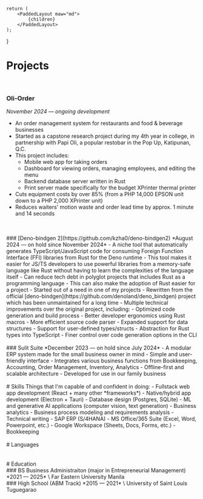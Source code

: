 

    return (
        <PaddedLayout maw="md">
            {children}
        </PaddedLayout>
    );
}

# Projects
<br />

### Oli-Order
*November 2024 — ongoing development*
- An order management system for restaurants and food & beverage businesses
- Started as a capstone research project during my 4th year in college, in partnership with Papi Oli, a popular restobar in the Pop Up, Katipunan, Q.C.
- This project includes:
    - Mobile web app for taking orders
    - Dashboard for viewing orders, managing employees, and editing the menu
    - Backend database server written in Rust
    - Print server made specifically for the budget XPrinter thermal printer
- Cuts equipment costs by over 85% (from a PHP 14,000 EPSON unit down to a PHP 2,000 XPrinter unit)
- Reduces waiters' motion waste and order lead time by approx. 1 minute and 14 seconds
<CarouselOliOrder />
<br />

<br/>
### [Deno-bindgen 2](https://github.com/kzha0/deno-bindgen2)
*August 2024 — on hold since November 2024*
- A niche tool that automatically generates TypeScript/JavaScript code for consuming Foreign Function Interface (FFI) libraries from Rust for the Deno runtime
- This tool makes it easier for JS/TS developers to use powerful libraries from a memory-safe language like Rust without having to learn the complexities of the language itself
- Can reduce tech debt in polyglot projects that includes Rust as a programming language
- This can also make the adoption of Rust easier for a project
- Started out of a need in one of my projects
- Rewritten from the official [deno-bindgen](https://github.com/denoland/deno_bindgen) project which has been unmaintained for a long time
- Multiple technical improvements over the original project, including:
    - Optimized code generation and build process
    - Better developer ergonomics using Rust macros
    - More efficient source code parser
    - Expanded support for data structures
    - Support for user-defined types/structs
    - Abstraction for Rust types into TypeScript
    - Finer control over code generation options in the CLI
<br/>

<br/>
### Sulit Suite
*December 2023  — on hold since July 2024*
- A modular ERP system made for the small business owner in mind
- Simple and user-friendly interface
- Integrates various business functions from Bookkeeping, Accounting, Order Management, Inventory, Analytics
- Offline-first and scalable architecture
- Developed for use in our family business
<br/>

<br/>
# Skills
Things that I'm capable of and confident in doing:
- Fullstack web app development (React + many other *frameworks*)
- Native/hybrid app development (Electron + Tauri)
- Database design (Postgres, SQLite)
- ML and generative AI applications (computer vision, text generation)
- Business analytics
- Business process modeling and requirements analysis
- Technical writing
- SAP ERP (S/4HANA)
- MS Office/365 Suite (Excel, Word, Powerpoint, etc.)
- Google Workspace (Sheets, Docs, Forms, etc.)
- Bookkeeping
<br/>

<br/>
# Languages
<br/>
<Languages />
<br/>

<br/>
# Education
<br/>
### BS Business Administraiton (major in Entrepreneurial Management)
*2021 — 2025* \
Far Eastern University Manila
<br/>
### High School (ABM Track)
*2015 — 2021* \
University of Saint Louis Tuguegarao
